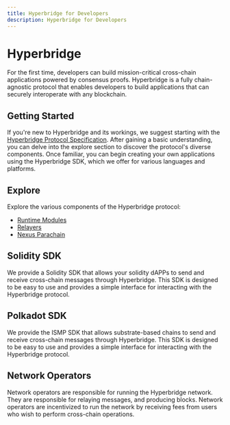 ```yaml
---
title: Hyperbridge for Developers
description: Hyperbridge for Developers
---
```


# Hyperbridge

For the first time, developers can build mission-critical cross-chain applications powered by consensus proofs. Hyperbridge is a fully chain-agnostic protocol that enables developers to build applications that can securely interoperate with any blockchain.

## Getting Started

If you're new to Hyperbridge and its workings, we suggest starting with the [Hyperbridge Protocol Specification](notion://www.notion.so/protocol). After gaining a basic understanding, you can delve into the explore section to discover the protocol's diverse components. Once familiar, you can begin creating your own applications using the Hyperbridge SDK, which we offer for various languages and platforms.

## Explore

Explore the various components of the Hyperbridge protocol:

 - [Runtime Modules]()
 - [Relayers]()
 - [Nexus Parachain]()

## Solidity SDK

We provide a Solidity SDK that allows your solidity dAPPs to send and receive cross-chain messages through Hyperbridge. This SDK is designed to be easy to use and provides a simple interface for interacting with the Hyperbridge protocol.

## Polkadot SDK

We provide the ISMP SDK that allows substrate-based chains to send and receive cross-chain messages through Hyperbridge. This SDK is designed to be easy to use and provides a simple interface for interacting with the Hyperbridge protocol.

## Network Operators

Network operators are responsible for running the Hyperbridge network. They are responsible for relaying messages, and producing blocks. Network operators are incentivized to run the network by receiving fees from users who wish to perform cross-chain operations.
